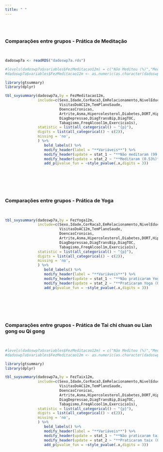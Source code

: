 ```yaml
---
title: " "
---
```


<br/><br/>

### Comparações entre grupos - Prática de Meditação
<br/>

```r

dadoswp7a <- readRDS("dadoswp7a.rds")

#levels(dadoswp7a$variables$FezMeditacao12m) = c("Não Meditou (%)","Meditou (%)")
#dadoswp7a$variables$FezMeditacao12m <- as.numeric(as.character(dadoswp7a$variables$FezMeditacao12m))

library(gtsummary)
library(dplyr)

tbl_svysummary(dadoswp7a,by = FezMeditacao12m,
               include=c(Sexo,Idade,CorRaca3,EmRelacionamento,NivelEducacional,Regiao,RendaFamiliarPc,
                         VisitasDoAC12m,TemPlanoSaude,
                         DoencasCronicas,
                         Artrite,Asma,Hipercolesterol,Diabetes,DORT,Hipertensao,InsRenCronica,DoenCronPul,
                         DiagDepressao,DiagTransBip,DiagTOC,
                         Tabagismo,FreqAlcool1m,Exercicio1s),
               statistic = list(all_categorical() ~ "{p}"),
               digits = list(all_categorical() ~ c(2)),
               missing = 'no',
               ) %>%
                  bold_labels() %>%
                  modify_header(label = "**Variáveis**") %>%
                  modify_header(update = stat_1 ~ "**Não meditaram (99.47%)**") %>%
                  modify_header(update = stat_2 ~ "**Meditaram (0.53%)**") %>%
                  add_p(pvalue_fun = ~style_pvalue(.x,digits = 3))

```


<br/><br/><br/><br/>


### Comparações entre grupos - Prática de Yoga
<br/>

```r

tbl_svysummary(dadoswp7a,by = FezYoga12m,
               include=c(Sexo,Idade,CorRaca3,EmRelacionamento,NivelEducacional,Regiao,RendaFamiliarPc,
                         VisitasDoAC12m,TemPlanoSaude,
                         DoencasCronicas,
                         Artrite,Asma,Hipercolesterol,Diabetes,DORT,Hipertensao,InsRenCronica,DoenCronPul,
                         DiagDepressao,DiagTransBip,DiagTOC,
                         Tabagismo,FreqAlcool1m,Exercicio1s),
               statistic = list(all_categorical() ~ "{p}"),
               digits = list(all_categorical() ~ c(2)),
               missing = 'no',
               ) %>%
                  bold_labels() %>%
                  modify_header(label = "**Variáveis**") %>%
                  modify_header(update = stat_1 ~ "**Não praticaram Yoga (99.64%)**") %>%
                  modify_header(update = stat_2 ~ "**Praticaram Yoga (0.36%)**") %>%
                  add_p(pvalue_fun = ~style_pvalue(.x,digits = 3))

```


<br/><br/><br/><br/>

### Comparações entre grupos - Prática de Tai chi chuan ou Lian gong ou Qi gong
<br/>

```r

#levels(dadoswp7a$variables$FezMeditacao12m) = c("Não Meditou (%)","Meditou (%)")
#dadoswp7a$variables$FezMeditacao12m <- as.numeric(as.character(dadoswp7a$variables$FezMeditacao12m))

library(gtsummary)
library(dplyr)

tbl_svysummary(dadoswp7a,by = FezTaix12m,
               include=c(Sexo,Idade,CorRaca3,EmRelacionamento,NivelEducacional,Regiao,RendaFamiliarPc,
                         VisitasDoAC12m,TemPlanoSaude,
                         DoencasCronicas,
                         Artrite,Asma,Hipercolesterol,Diabetes,DORT,Hipertensao,InsRenCronica,DoenCronPul,
                         DiagDepressao,DiagTransBip,DiagTOC,
                         Tabagismo,FreqAlcool1m,Exercicio1s),
               statistic = list(all_categorical() ~ "{p}"),
               digits = list(all_categorical() ~ c(2)),
               missing = 'no',
               ) %>%
                  bold_labels() %>%
                  modify_header(label = "**Variáveis**") %>%
                  modify_header(update = stat_1 ~ "**Não praticaram taix (99.96%)**") %>%
                  modify_header(update = stat_2 ~ "**Praticaram taix (0.04%)**") %>%
                  add_p(pvalue_fun = ~style_pvalue(.x,digits = 3))

```
